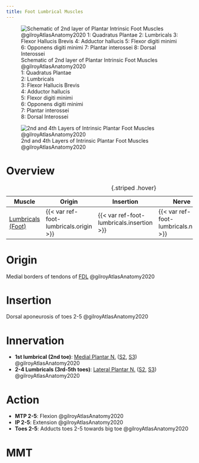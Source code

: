 ```yaml
---
title: Foot Lumbrical Muscles
---
```


:::{layout-ncol="2"}
![Schematic of 2nd layer of Plantar Intrinsic Foot Muscles @gilroyAtlasAnatomy2020 </br> 1: Quadratus Plantae </br> 2: Lumbricals </br> 3: Flexor Hallucis Brevis </br> 4: Adductor hallucis </br> 5: Flexor digiti minimi </br> 6: Opponens digiti minimi </br> 7: Plantar interossei </br> 8: Dorsal Interossei](/The Archive/Anatomy/Skeletal Muscles/Lower limb muscles/Ankle and Foot/Intrinsic Dorsal Foot Muscles/images/gilroyatlas fig33.21a schematic intrinsic 2nd layer foot muscles.png)

![2nd and 4th Layers of Intrinsic Plantar Foot Muscles @gilroyAtlasAnatomy2020](/The Archive/Anatomy/Skeletal Muscles/Lower limb muscles/Ankle and Foot/Intrinsic Dorsal Foot Muscles/images/gilroyatlas fig33.22a intrinsic 2nd and 4th layer foot muscles.png)
:::

# Overview

| Muscle  | Origin | Insertion | Nerve | Action |
|------|--------|-------|----------|--------|
| [Lumbricals (Foot)]({{< var ref-foot-lumbricals.path >}}) | {{< var ref-foot-lumbricals.origin >}} | {{< var ref-foot-lumbricals.insertion >}} | {{< var ref-foot-lumbricals.nerve >}} | {{< var ref-foot-lumbricals.action >}} |
: {.striped .hover}

# Origin

Medial borders of tendons of [FDL]({{< var ref-flexor-digitorum-longus.path >}}) @gilroyAtlasAnatomy2020

# Insertion

Dorsal aponeurosis of toes 2-5 @gilroyAtlasAnatomy2020

# Innervation

- **1st lumbrical (2nd toe)**: [Medial Plantar N.]({{< var ref-medial-plantar-nervve.path >}}) ([S2]({{< var ref-nerve-root.s2 >}}), [S3]({{< var ref-nerve-root.s3 >}})) @gilroyAtlasAnatomy2020
- **2-4 Lumbricals (3rd-5th toes)**: [Lateral Plantar N.]({{< var ref-lateral-plantar-nerve.path >}}) ([S2]({{< var ref-nerve-root.s2 >}}), [S3]({{< var ref-nerve-root.s3 >}})) @gilroyAtlasAnatomy2020


# Action

- **MTP 2-5**: Flexion @gilroyAtlasAnatomy2020
- **IP 2-5**: Extension @gilroyAtlasAnatomy2020
- **Toes 2-5**: Adducts toes 2-5 towards big toe  @gilroyAtlasAnatomy2020




# MMT 

